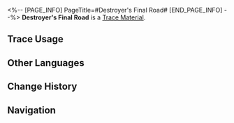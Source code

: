 <%-- [PAGE_INFO]
PageTitle=#Destroyer's Final Road#
[END_PAGE_INFO] --%>
{{Item Infobox
|id          = 110501
|image       = Item Destroyer's Final Road.png{{subst:void|<!--$UPLOAD:<<SpriteOutput/ItemFigures/110501.png>-<Item Destroyer's Final Road.png>-<Item Icons>>-->}}
|type        = Trace Material
|invCategory = Upgrade Materials
|rarity      = 4
|effect      = 
|description = Advanced level-up material for Traces.
|source1     = [[Echo of War (Supply Zone)]]
}}
{{Description|The Leviathan's heart has stopped beating, but its mind lives on despite being trapped in a case. As long as the lid is closed, its mind is simultaneously both alive and dead, driving the engine of destruction.<br /><br />''"Doomsday Beast, a blight made in the Warforge using what's left of a Leviathan and the weeping bones of thousands of the dead. It longs for the destruction of the universe and itself."''}}
'''Destroyer's Final Road''' is a [[Trace Material]].

==Trace Usage==
{{Trace Usage}}

==Other Languages==
{{Other Languages
|en   = Destroyer's Final Road
|zhs  = 毁灭者的末路
|zht  = 毀滅者的末路
|ja   = 壊滅者の末路
|ko   = 파멸자의 말로
|es   = Senda final del destructor
|fr   = Route finale du destructeur
|ru   = Последний путь разрушителя
|th   = Destroyer's Final Road
|vi   = Sự Kết Thúc Của Kẻ Hủy Diệt
|de   = Ende des Zerstörers
|id   = Destroyer's Final Road
|pt   = Rota Final do Destruidor
}}

==Change History==
{{Change History|1.0}}

==Navigation==
{{Upgrade Material Navbox}}